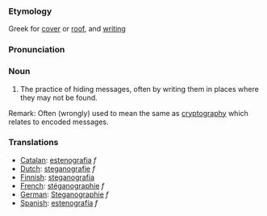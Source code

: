 ===Etymology===
Greek for [[cover]] or [[roof]], and [[writing]]

===Pronunciation===

===Noun===
# The practice of hiding messages, often by writing them in places where they may not be found.

Remark: Often (wrongly) used to mean the same as [[cryptography]] which relates to encoded messages.

===Translations===
*[[Catalan]]: [[estenografia]] ''f''
*[[Dutch]]: [[steganografie]] ''f''
*[[Finnish]]: [[steganografia]]
*[[French]]: [[stéganographie]] ''f''
*[[German]]: [[Steganographie]] ''f''
*[[Spanish]]: [[estenografía]] ''f''